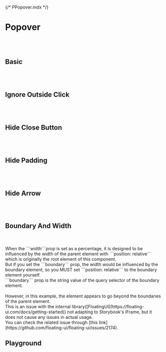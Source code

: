 {/* PPopover.mdx */}



<Meta of={PPopoverStories} />


# Popover
<br/>
<br/>

## Basic
<Canvas of={PPopoverStories.BasicPopover} />

<br/>
<br/>

## Ignore Outside Click

<br/>
<br/>
<Canvas of={PPopoverStories.IgnoreOutsideClick} />

## Hide Close Button

<br/>
<br/>
<Canvas of={PPopoverStories.HideCloseButton} />


## Hide Padding

<br/>
<br/>
<Canvas of={PPopoverStories.HidePadding} />

## Hide Arrow

<br/>
<br/>
<Canvas of={PPopoverStories.HideArrow} />

## Boundary And Width

<br/>
<br/>
When the ```width```prop is set as a percentage, it is designed to be influenced by the width of the parent element with ```position: relative``` which is originally the root element of this component. <br/>
But if you set the ```boundary``` prop, the width would be influenced by the boundary element, so you MUST set ```position: relative``` to the boundary element yourself. <br/>
```boundary``` prop is the string value of the query selector of the boundary element. <br/>
<br/>
However, in this example, the element appears to go beyond the boundaries of the parent element. <br/>
This is an issue with the internal library([FloatingUI](https://floating-ui.com/docs/getting-started)) not adapting to Storybook's iFrame, but it does not cause any issues in actual usage. <br/>
You can check the related issue through [this link](https://github.com/floating-ui/floating-ui/issues/2174).
<br/>
<Canvas of={PPopoverStories.BoundaryAndWidth} />

## Playground
<Canvas of={PPopoverStories.Playground} />
<Controls of={PPopoverStories.Playground} />

<br/>
<br/>